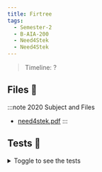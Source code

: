```yaml
---
title: Firtree
tags:
  - Semester-2
  - B-AIA-200
  - Need4Stek
  - Need4Stek
---
```

> Timeline: ?


## Files 📂

:::note 2020 Subject and Files
- [need4stek.pdf](https://github.com/Studio-17/Epitech-Subjects/raw/main/Semester-2/B-AIA-200/Need4Stek/Need4Stek/need4stek.pdf)
:::

## Tests 🤖
<details>
  <summary>Toggle to see the tests</summary>
  <div>
Yo
  </div>
</details>


